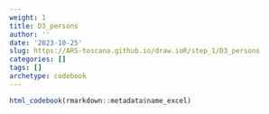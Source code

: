 ```yaml
---
weight: 1
title: D3_persons
author: ''
date: '2023-10-25'
slug: https://ARS-toscana.github.io/draw.ioR/step_1/D3_persons
categories: []
tags: []
archetype: codebook
---
```


```r
html_codebook(rmarkdown::metadata$name_excel)
```

